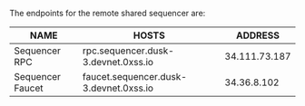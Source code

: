 The endpoints for the remote shared sequencer are:

| NAME | HOSTS | ADDRESS |
|-----|-----|-----|
| Sequencer RPC | rpc.sequencer.dusk-3.devnet.0xss.io | 34.111.73.187 |
| Sequencer Faucet | faucet.sequencer.dusk-3.devnet.0xss.io | 34.36.8.102 |
